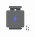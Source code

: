   <svg width="49" height="64" viewBox="0 0 49 64" fill="none" xmlns="http://www.w3.org/2000/svg">
    <rect x="7" width="35" height="5.81818" rx="2.90909" fill="#676869" />
    <rect x="7" y="58.1818" width="35" height="5.81818" rx="2.90909" fill="#474950" />
    <path
      fillRule="evenodd"
      clipRule="evenodd"
      d="M38.5 6.81824C38.5 6.26595 38.0523 5.81824 37.5 5.81824H11.5C10.9477 5.81824 10.5 6.26595 10.5 6.81824V10.6364C10.5 11.1887 10.9477 11.6364 11.5 11.6364H21.1667C21.719 11.6364 22.1667 11.1887 22.1667 10.6364V10.4788C22.1667 9.19018 23.2113 8.14551 24.5 8.14551C25.7887 8.14551 26.8333 9.19018 26.8333 10.4788V10.6364C26.8333 11.1887 27.281 11.6364 27.8333 11.6364H37.5C38.0523 11.6364 38.5 11.1887 38.5 10.6364V6.81824Z"
      fill="#474950"
    />
    <path
      fillRule="evenodd"
      clipRule="evenodd"
      d="M4 11.6364C1.79086 11.6364 0 13.4272 0 15.6364V54.1818C0 56.3909 1.79086 58.1818 4 58.1818H45C47.2091 58.1818 49 56.3909 49 54.1818V15.6364C49 13.4272 47.2091 11.6364 45 11.6364H4ZM24.5 47.7091C31.5877 47.7091 37.3333 41.9783 37.3333 34.9091C37.3333 27.8398 31.5877 22.1091 24.5 22.1091C17.4123 22.1091 11.6667 27.8398 11.6667 34.9091C11.6667 41.9783 17.4123 47.7091 24.5 47.7091Z"
      fill="#676869"
    />
    <path
      fillRule="evenodd"
      clipRule="evenodd"
      d="M22.7728 35.9612L19.1024 35.9604C19.0129 35.9597 18.9228 35.9321 18.8445 35.8755C18.6507 35.7339 18.609 35.4604 18.7506 35.2666L26.3544 24.8658C26.4602 24.7212 26.6502 24.6519 26.8313 24.707C27.0616 24.7771 27.1906 25.0193 27.1212 25.2488L25.0606 32.0389L28.731 32.0396C28.8204 32.0404 28.9106 32.0679 28.9889 32.1246C29.1826 32.2662 29.2244 32.5397 29.0828 32.7335L21.479 43.1343C21.3724 43.2789 21.1831 43.3482 21.0013 43.2931C20.771 43.223 20.6421 42.9808 20.7114 42.7513L22.772 35.9612H22.7728Z"
      fill="#5C71EE"
    />
  </svg>
);
